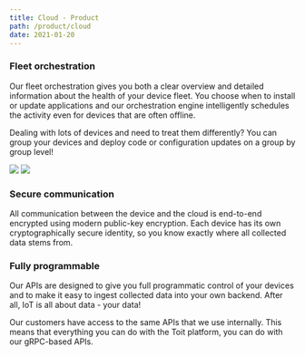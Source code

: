 ```yaml
---
title: Cloud - Product
path: /product/cloud
date: 2021-01-20
---
```



<HorizontalBlock theme={whiteBlueTheme}>
<HorizontalBlockItem>

### Fleet orchestration

Our fleet orchestration gives you both a clear overview and detailed information
about the health of your device fleet. You choose when to install or update
applications and our orchestration engine intelligently schedules the activity
even for devices that are often offline.

Dealing with lots of devices and need to treat them differently? You can group
your devices and deploy code or configuration updates on a group by group level!

</HorizontalBlockItem>
<HorizontalBlockItem centered>
<img class="graphic" src={orchestrationSvg} />
</HorizontalBlockItem>
</HorizontalBlock>

<HorizontalBlock theme={greyBlueTheme}>
<HorizontalBlockItem centered>
<img class="graphic" src={secureCommunicationSvg} />
</HorizontalBlockItem>
<HorizontalBlockItem>

### Secure communication

All communication between the device and the cloud is end-to-end encrypted using
modern public-key encryption. Each device has its own cryptographically secure
identity, so you know exactly where all collected data stems from.

</HorizontalBlockItem>
</HorizontalBlock>

<HorizontalBlock theme={whiteBlueTheme}>
<HorizontalBlockItem>

### Fully programmable

Our APIs are designed to give you full programmatic control of your devices and
to make it easy to ingest collected data into your own backend. After all, IoT
is all about data - your data!

Our customers have access to the same APIs that we use internally. This means
that everything you can do with the Toit platform, you can do with our
gRPC-based APIs.

</HorizontalBlockItem>
<HorizontalBlockItem>

</HorizontalBlockItem>
</HorizontalBlock>

